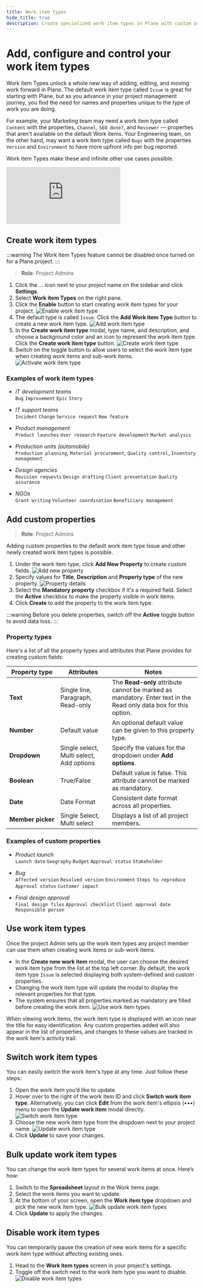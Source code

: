 ```yaml
---
title: Work item types
hide_title: true
description: Create specialized work item types in Plane with custom properties, icons, and colors for different teams and workflows to streamline project management.
---
```



<div className="tag-wrapper">
  <h1>Add, configure and control your work item types</h1>
  <Tags tags={[{ name: "Pro", link: "https://plane.so/pricing", additionalClass: "pro" }]} />
</div>

Work item Types unlock a whole new way of adding, editing, and moving work forward in Plane. The default work item type called `Issue` is great for starting with Plane, but as you advance in your project management journey, you find the need for names and properties unique to the type of work you are doing.

For example, your Marketing team may need a work item type called `Content` with the properties, `Channel`, `SEO done?`, and `Reviewer` — properties that aren't available on the default Work items. Your Engineering team, on the other hand, may want a work item type called `Bugs` with the properties `Version` and `Environment` to have more upfront info per bug reported.

Work item Types make these and infinite other use cases possible.

<div style={{ position: "relative", paddingBottom: "calc(56.67989417989418% + 41px)", height: "0", width: "100%" }}>
  <iframe
    src="https://demo.arcade.software/V1jNWxXip4waqo9CgkO3?embed&embed_mobile=tab&embed_desktop=inline&show_copy_link=true"
    frameborder="0"
    loading="lazy"
    webkitallowfullscreen
    mozallowfullscreen
    allowfullscreen
    style={{ position: "absolute", top: "0", left: "0", width: "100%", height: "100%", colorScheme: "light" }}
    title="Set up your workspace"
  ></iframe>
</div>

## Create work item types

:::warning
The Work item Types feature cannot be disabled once turned on for a Plane project.
:::

> **Role**: Project Admins

1. Click the … icon next to your project name on the sidebar and click **Settings**.
2. Select **Work item Types** on the right pane.
3. Click the **Enable** button to start creating work item types for your project.
   ![Enable work item type](https://media.docs.plane.so/issues/enable-issue-types.webp#center)
4. The default type is called `Issue`. Click the **Add Work item Type** button to create a new work item type.
   ![Add work item type](https://media.docs.plane.so/issues/add-issue-type.webp#center)
5. In the **Create work item type** modal, type name, and description, and choose a background color and an icon to represent the work item type. Click the **Create work item type** button.
   ![Create work item type](https://media.docs.plane.so/issues/create-issue-type.webp#center)
6. Switch on the toggle button to allow users to select the work item type when creating work items and sub-work items.
   ![Activate work item type](https://media.docs.plane.so/issues/activate-issue-type.webp#center)

### Examples of work item types

- _IT development teams_  
  `Bug` `Improvement` `Epic` `Story`

- _IT support teams_  
  `Incident` `Change` `Service request` `New feature`

- _Product management_  
  `Product launches` `User research` `Feature development` `Market analysis`

- _Production units (automobile)_  
  `Production planning`, `Material procurement`, `Quality control`, `Inventory management`

- _Design agencies_  
  `Revision requests` `Design drafting` `Client presentation` `Quality assurance`

- _NGOs_  
  `Grant writing` `Volunteer coordination` `Beneficiary management`

## Add custom properties

> **Role**: Project Admins

Adding custom properties to the default work item type Issue and other newly created work item types is possible.

1. Under the work item type, click **Add New Property** to create custom fields.
   ![Add new property](https://media.docs.plane.so/issues/add-new-property.webp#center)
2. Specify values for **Title**, **Description** and **Property type** of the new property.
   ![Property details](https://media.docs.plane.so/issues/property-details.webp#center)
3. Select the **Mandatory property** checkbox if it's a required field. Select the **Active** checkbox to make the property visible in work items.
4. Click **Create** to add the property to the work item type.

:::warning
Before you delete properties, switch off the **Active** toggle button to avoid data loss.
:::

### Property types

Here's a list of all the property types and attributes that Plane provides for creating custom fields:

| Property&nbsp;type     | Attributes                               | Notes                                                                                                            |
| ---------------------- | ---------------------------------------- | ---------------------------------------------------------------------------------------------------------------- |
| **Text**               | Single line, Paragraph, Read-only        | The **Read-only** attribute cannot be marked as mandatory. Enter text in the Read only data box for this option. |
| **Number**             | Default value                            | An optional default value can be given to this property type.                                                    |
| **Dropdown**           | Single select, Multi select, Add options | Specify the values for the dropdown under **Add options**.                                                       |
| **Boolean**            | True/False                               | Default value is false. This attribute cannot be marked as mandatory.                                            |
| **Date**               | Date Format                              | Consistent date format across all properties.                                                                    |
| **Member&nbsp;picker** | Single Select, Multi select              | Displays a list of all project members.                                                                          |

### Examples of custom properties

- _Product launch_  
  `Launch date` `Geography` `Budget` `Approval status` `Stakeholder`

- _Bug_  
  `Affected version` `Resolved version` `Environment` `Steps to reproduce` `Approval status` `Customer impact`

- _Final design approval_  
  `Final design files` `Approval checklist` `Client approval date` `Responsible person`

## Use work item types

Once the project Admin sets up the work item types any project member can use them when creating work items or sub-work items.

- In the **Create new work item** modal, the user can choose the desired work item type from the list at the top left corner. By default, the work item type `Issue` is selected displaying both system-defined and custom properties.
- Changing the work item type will update the modal to display the relevant properties for that type.
- The system ensures that all properties marked as mandatory are filled before creating the work item.
  ![Use work item types](https://media.docs.plane.so/issues/use-issue-type.webp#center)

When viewing work items, the work item type is displayed with an icon near the title for easy identification. Any custom properties added will also appear in the list of properties, and changes to these values are tracked in the work item's activity trail.

## Switch work item types

You can easily switch the work item's type at any time. Just follow these steps:

1. Open the work item you’d like to update.
2. Hover over to the right of the work item ID and click **Switch work item type**. Alternatively, you can click **Edit** from the work item's ellipsis (•••) menu to open the **Update work item** modal directly.
   ![Switch work item type](https://media.docs.plane.so/issues/switch-issue-type.webp#center)
3. Choose the new work item type from the dropdown next to your project name.
   ![Update work item type](https://media.docs.plane.so/issues/update-issue-type.webp#center)
4. Click **Update** to save your changes.

## Bulk update work item types

You can change the work item types for several work items at once. Here’s how:

1. Switch to the **Spreadsheet** layout in the Work items page.
2. Select the work items you want to update.
3. At the bottom of your screen, open the **Work item type** dropdown and pick the new work item type.
   ![Bulk update work item types](https://media.docs.plane.so/issues/bulk-update-issue-types.webp#center)
4. Click **Update** to apply the changes.

## Disable work item types

You can temporarily pause the creation of new work items for a specific work item type without affecting existing ones.

1. Head to the **Work item types** screen in your project's settings.
2. Toggle off the switch next to the work item type you want to disable.
   ![Disable work item types](https://media.docs.plane.so/issues/disable-issue-types.webp#center)
